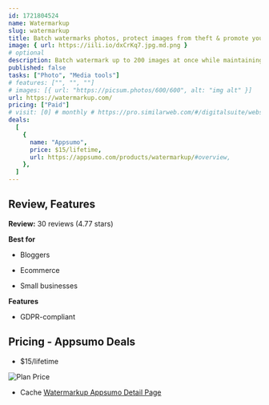 ```yaml
---
id: 1721804524  
name: Watermarkup
slug: watermarkup
title: Batch watermarks photos, protect images from theft & promote your brand with customizable watermarks
image: { url: https://iili.io/dxCrKq7.jpg.md.png }
# optional
description: Batch watermark up to 200 images at once while maintaining original qualityCustomize watermarks with adjustable opacity, position, and tiling options for enhanced protection and branding
published: false
tasks: ["Photo", "Media tools"]
# features: ["", "", ""]
# images: [{ url: "https://picsum.photos/600/600", alt: "img alt" }]
url: https://watermarkup.com/ 
pricing: ["Paid"]
# visit: [0] # monthly # https://pro.similarweb.com/#/digitalsuite/websiteanalysis/home
deals:
  [
    {
      name: "Appsumo",
      price: $15/lifetime,
      url: https://appsumo.com/products/watermarkup/#overview,
    },
  ]
---
```


## Review, Features

**Review:** 30 reviews  (4.77 stars)

**Best for**

- Bloggers

- Ecommerce

- Small businesses

**Features**

- GDPR-compliant

## Pricing - Appsumo Deals

- $15/lifetime

<Img src="https://iili.io/dxzzbCF.png" alt="Plan Price" />

- Cache [Watermarkup Appsumo Detail Page](https://iili.io/dxzIxaf.png)

